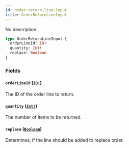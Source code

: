 ```yaml
---
id: order-return-line-input
title: OrderReturnLineInput
---
```


No description

```graphql
type OrderReturnLineInput {
  orderLineId: ID!
  quantity: Int!
  replace: Boolean
}
```

### Fields

#### `orderLineId` ([`ID!`](../../../developer/api-reference/scalars/id))

The ID of the order line to return.

#### `quantity` ([`Int!`](../../../developer/api-reference/scalars/int))

The number of items to be returned.

#### `replace` ([`Boolean`](../../../developer/api-reference/scalars/boolean))

Determines, if the line should be added to replace order.
